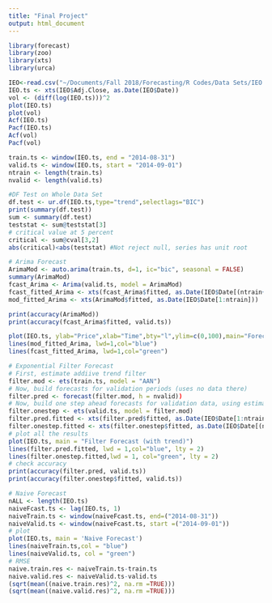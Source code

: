 ```yaml
---
title: "Final Project"
output: html_document
---
```

```r
library(forecast)
library(zoo)
library(xts)
library(urca)

IEO<-read.csv("~/Documents/Fall 2018/Forecasting/R Codes/Data Sets/IEO.csv")
IEO.ts <- xts(IEO$Adj.Close, as.Date(IEO$Date))
vol <- (diff(log(IEO.ts)))^2
plot(IEO.ts)
plot(vol)
Acf(IEO.ts)
Pacf(IEO.ts)
Acf(vol)
Pacf(vol)

train.ts <- window(IEO.ts, end = "2014-08-31")
valid.ts <- window(IEO.ts, start = "2014-09-01")
ntrain <- length(train.ts)
nvalid <- length(valid.ts)

#DF Test on Whole Data Set
df.test <- ur.df(IEO.ts,type="trend",selectlags="BIC")
print(summary(df.test))
sum <- summary(df.test)
teststat <- sum@teststat[3]
# critical value at 5 percent
critical <- sum@cval[3,2]
abs(critical)<abs(teststat) #Not reject null, series has unit root

# Arima Forecast
ArimaMod <- auto.arima(train.ts, d=1, ic="bic", seasonal = FALSE)
summary(ArimaMod)
fcast_Arima <- Arima(valid.ts, model = ArimaMod)
fcast_fitted_Arima <- xts(fcast_Arima$fitted, as.Date(IEO$Date[(ntrain+1):(ntrain+nvalid)]))
mod_fitted_Arima <- xts(ArimaMod$fitted, as.Date(IEO$Date[1:ntrain]))

print(accuracy(ArimaMod))
print(accuracy(fcast_Arima$fitted, valid.ts))

plot(IEO.ts, ylab="Price",xlab="Time",bty="l",ylim=c(0,100),main="Forecast of IEO Price(Arima(0,1,0))", flty=2)
lines(mod_fitted_Arima, lwd=1,col="blue")
lines(fcast_fitted_Arima, lwd=1,col="green")

# Exponential Filter Forecast
# First, estimate addiive trend filter
filter.mod <- ets(train.ts, model = "AAN")
# Now, build forecasts for validation periods (uses no data there)
filter.pred <- forecast(filter.mod, h = nvalid))
# Now, build one step ahead forecasts for validation data, using estimated model
filter.onestep <- ets(valid.ts, model = filter.mod)
filter.pred.fitted <- xts(filter.pred$fitted, as.Date(IEO$Date[1:ntrain]))
filter.onestep.fitted <- xts(filter.onestep$fitted, as.Date(IEO$Date[(ntrain + 1):(ntrain + nvalid)]))
# plot all the results
plot(IEO.ts, main = "Filter Forecast (with trend)")
lines(filter.pred.fitted, lwd = 1,col="blue", lty = 2)
lines(filter.onestep.fitted,lwd = 1, col="green", lty = 2)
# check accuracy
print(accuracy(filter.pred, valid.ts))
print(accuracy(filter.onestep$fitted, valid.ts))

# Naive Forecast
nALL <- length(IEO.ts)
naiveFcast.ts <- lag(IEO.ts, 1)
naiveTrain.ts <- window(naiveFcast.ts, end=("2014-08-31"))
naiveValid.ts <- window(naiveFcast.ts, start =("2014-09-01"))
# plot
plot(IEO.ts, main = 'Naive Forecast')
lines(naiveTrain.ts,col = "blue")
lines(naiveValid.ts, col = "green")
# RMSE
naive.train.res <- naiveTrain.ts-train.ts
naive.valid.res <- naiveValid.ts-valid.ts
(sqrt(mean((naive.train.res)^2, na.rm =TRUE)))
(sqrt(mean((naive.valid.res)^2, na.rm =TRUE)))

```
